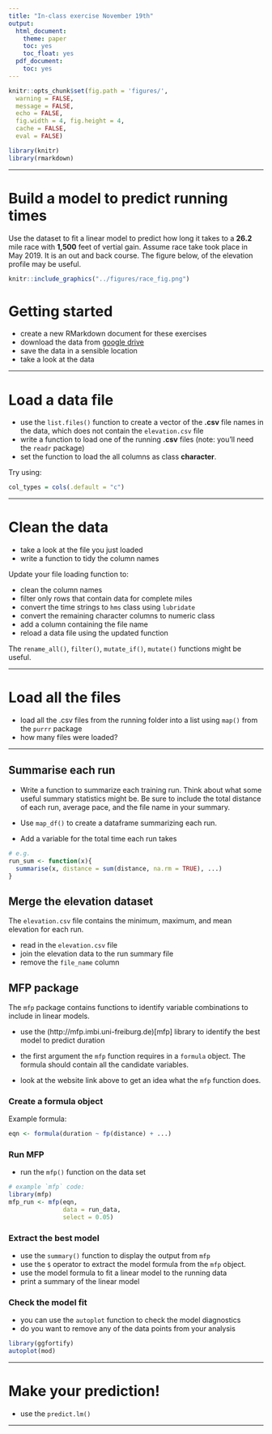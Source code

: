 ```yaml
---
title: "In-class exercise November 19th"
output:
  html_document:
    theme: paper
    toc: yes
    toc_float: yes
  pdf_document:
    toc: yes
---
```


```r
knitr::opts_chunk$set(fig.path = 'figures/',
  warning = FALSE,
  message = FALSE,
  echo = FALSE,
  fig.width = 4, fig.height = 4,
  cache = FALSE,
  eval = FALSE)
```

```r
library(knitr)
library(rmarkdown)
```

---

# Build a model to predict running times

Use the dataset to fit a linear model to predict how long it takes to a **26.2** mile race with **1,500** feet of vertial gain. Assume race take took place in May 2019. It is an out and back course. The figure below, of the elevation profile may be useful.


```r
knitr::include_graphics("../figures/race_fig.png")
```


# Getting started

* create a new RMarkdown document for these exercises
* download the data from [google drive](https://drive.google.com/drive/folders/1GetpmInzi382-LcaCvyn6d2CrePQEbBs?usp=sharing)
* save the data in a sensible location
* take a look at the data

---

# Load a data file

* use the `list.files()` function to create a vector of the **.csv** file names in the data, which does not contain the `elevation.csv` file
* write a function to load one of the running **.csv** files (note: you'll need the `readr` package)
* set the function to load the all columns as class **character**.

Try using:

```r
col_types = cols(.default = "c")
```

---

# Clean the data

* take a look at the file you just loaded
* write a function to tidy the column names

Update your file loading function to:

  + clean the column names
  + filter only rows that contain data for complete miles
  + convert the time strings to `hms` class using `lubridate`
  + convert the remaining character columns to numeric class
  + add a column containing the file name
  + reload a data file using the updated function

The `rename_all()`, `filter()`, `mutate_if()`, `mutate()` functions might be useful.

---

# Load all the files

* load all the .csv files from the running folder into a list using `map()` from the `purrr` package
* how many files were loaded?

---

## Summarise each run 

* Write a function to summarize each training run. Think about what some useful summary statistics might be. Be sure to include the total distance of each run, average pace, and the file name in your summary.

* Use `map_df()` to create a dataframe summarizing each run.
* Add a variable for the total time each run takes

```r
# e.g.
run_sum <- function(x){
  summarise(x, distance = sum(distance, na.rm = TRUE), ...)
}
```

## Merge the elevation dataset

The `elevation.csv` file contains the minimum, maximum, and mean elevation for each run.

* read in the `elevation.csv` file
* join the elevation data to the run summary file
* remove the `file_name` column

## MFP package

The `mfp` package contains functions to identify variable combinations to include in linear models.

* use the (http://mfp.imbi.uni-freiburg.de)[mfp] library to identify the best model to predict duration

* the first argument the `mfp` function requires in a `formula` object. The formula should contain all the candidate variables.

* look at the website link above to get an idea what the `mfp` function does.

### Create a formula object

Example formula:

```r
eqn <- formula(duration ~ fp(distance) + ...)
```

### Run MFP

* run the `mfp()` function on the data set

```r
# example `mfp` code:
library(mfp)
mfp_run <- mfp(eqn,
               data = run_data,
               select = 0.05)
```

### Extract the best model

* use the `summary()` function to display the output from `mfp`
* use the `$` operator to extract the model formula from the `mfp` object.
* use the model formula to fit a linear model to the running data
* print a summary of the linear model

### Check the model fit

* you can use the `autoplot` function to check the model diagnostics
* do you want to remove any of the data points from your analysis

```r
library(ggfortify)
autoplot(mod)
```

---

# Make your prediction!

* use the `predict.lm()`

---